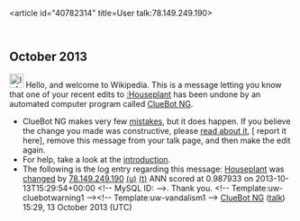 <article id="40782314" title=User talk:78.149.249.190>
	<talkpage id="40782314" title="User talk:78.149.249.190">


== October 2013 ==
[[Image:Information.svg|left|25px|alt=|link=]] Hello, and welcome to Wikipedia. This is a message letting you know that one of your recent edits to [[:Houseplant]] has been undone by an automated computer program called [[User:ClueBot NG|ClueBot NG]].
{{clear}}
* ClueBot NG makes very few [[User:ClueBot NG#Information About False Positives|mistakes]], but it does happen. If you believe the change you made was constructive, please [[User:ClueBot NG#Information About False Positives|read about it]], [{{User:ClueBot NG/Warnings/FPReport|}} report it here], remove this message from your talk page, and then make the edit again.
* For help, take a look at the [[Wikipedia:Introduction|introduction]].
* The following is the log entry regarding this message: [[Houseplant]] was [http://en.wikipedia.org/w/index.php?title=Houseplant&amp;diff=576999771&amp;oldid=574048079 changed] by [[Special:Contributions/78.149.249.190|78.149.249.190]] [[User:78.149.249.190|(u)]] [[User talk:78.149.249.190|(t)]] ANN scored at 0.987933 on 2013-10-13T15:29:54+00:00 &lt;!-- MySQL ID:  --&gt;. Thank you. &lt;!-- Template:uw-cluebotwarning1 --&gt;&lt;!-- Template:uw-vandalism1 --&gt; [[User:ClueBot NG|ClueBot NG]] ([[User talk:ClueBot NG|talk]]) 15:29, 13 October 2013 (UTC)
	</talkpage>
</article>
